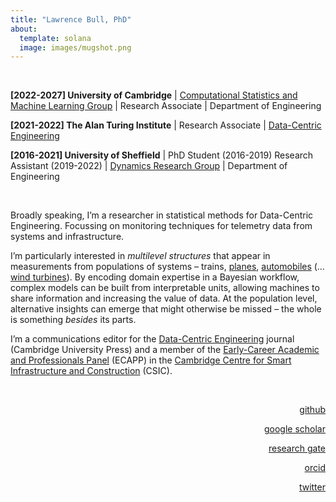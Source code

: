 ```yaml
---
title: "Lawrence Bull, PhD"
about:
  template: solana
  image: images/mugshot.png
---
```


</br>

<div style="text-align: left"> 

**[2022-2027] University of Cambridge** | [Computational Statistics and Machine Learning Group](https://csml-cam.github.io) | Research Associate | Department of Engineering

**[2021-2022] The Alan Turing Institute** | Research Associate | [Data-Centric Engineering](https://www.turing.ac.uk/research/research-programmes/data-centric-engineering)

**[2016-2021] University of Sheffield** | PhD Student (2016-2019) Research Assistant (2019-2022) | [Dynamics Research Group](https://drg.ac.uk/) | Department of Engineering

</br>

Broadly speaking, I'm a researcher in statistical methods for Data-Centric Engineering. Focussing on monitoring techniques for telemetry data from systems and infrastructure. 


I'm particularly interested in _multilevel structures_ that appear in measurements from populations of systems -- trains, [planes](https://www.sciencedirect.com/science/article/pii/S0022460X21001449), [automobiles](https://doi.org/10.48550/arXiv.2204.12404) (... [wind turbines](https://arxiv.org/abs/2111.15496)).
By encoding domain expertise in a Bayesian workflow, complex models can be built from interpretable units, allowing machines to share information and increasing the value of data.
At the population level, alternative insights can emerge that might otherwise be missed -- the whole is something _besides_ its parts.

I'm a communications editor for the [Data-Centric Engineering](https://www.cambridge.org/core/journals/data-centric-engineering) journal (Cambridge University Press) and a member of the [Early-Career Academic and Professionals Panel](https://www-smartinfrastructure.eng.cam.ac.uk/news/csic-call-applicants-early-career-academics-and-professionals-panel) (ECAPP) in the [Cambridge Centre for Smart Infrastructure and Construction](https://www-smartinfrastructure.eng.cam.ac.uk/) (CSIC).

<div style="text-align: right"> 

</br>

[github](https://github.com/labull)

[google scholar](https://scholar.google.com/citations?user=Lszt1B4AAAAJ&hl=en)

[research gate](https://www.researchgate.net/profile/Lawrence-Bull-2)

[orcid](https://orcid.org/0000-0002-0225-5010)

[twitter](https://twitter.com/lwrncebull?lang=ar)
